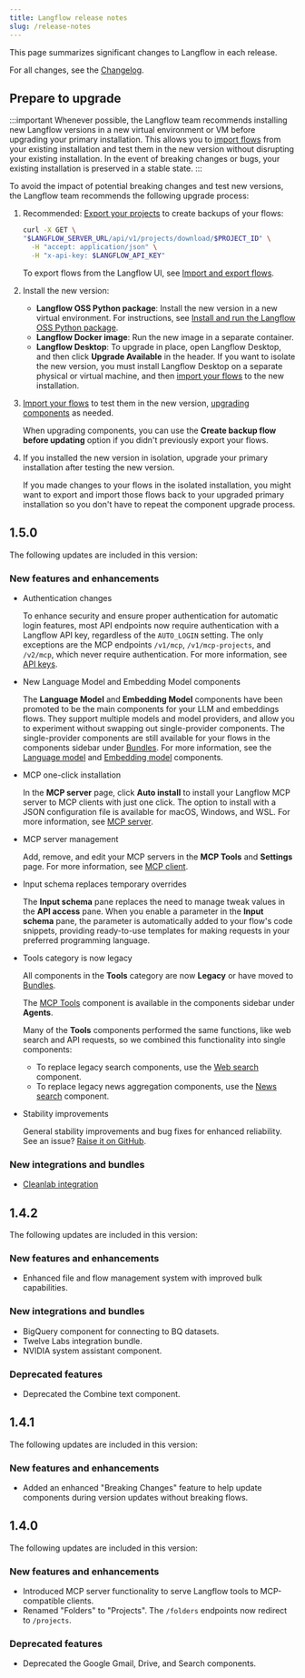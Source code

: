 ```yaml
---
title: Langflow release notes
slug: /release-notes
---
```


This page summarizes significant changes to Langflow in each release.

For all changes, see the [Changelog](https://github.com/langflow-ai/langflow/releases/latest).

## Prepare to upgrade

:::important
Whenever possible, the Langflow team recommends installing new Langflow versions in a new virtual environment or VM before upgrading your primary installation.
This allows you to [import flows](/concepts-flows-import#import-a-flow) from your existing installation and test them in the new version without disrupting your existing installation.
In the event of breaking changes or bugs, your existing installation is preserved in a stable state.
:::

To avoid the impact of potential breaking changes and test new versions, the Langflow team recommends the following upgrade process:

1. Recommended: [Export your projects](/api-projects#export-a-project) to create backups of your flows:

    ```bash
    curl -X GET \
    "$LANGFLOW_SERVER_URL/api/v1/projects/download/$PROJECT_ID" \
      -H "accept: application/json" \
      -H "x-api-key: $LANGFLOW_API_KEY"
    ```

   To export flows from the Langflow UI, see [Import and export flows](/concepts-flows-import).

2. Install the new version:

   * **Langflow OSS Python package**: Install the new version in a new virtual environment. For instructions, see [Install and run the Langflow OSS Python package](/get-started-installation#install-and-run-the-langflow-oss-python-package).
   * **Langflow Docker image**: Run the new image in a separate container.
   * **Langflow Desktop**: To upgrade in place, open Langflow Desktop, and then click **Upgrade Available** in the header. If you want to isolate the new version, you must install Langflow Desktop on a separate physical or virtual machine, and then [import your flows](/concepts-flows-import) to the new installation.

   <!-- :::tip
   If you experience data loss after an in-place upgrade of Langflow Desktop, see [Unexpected data loss after Langflow Desktop upgrade](/troubleshoot#data-loss).
   :::-->

3. [Import your flows](/concepts-flows-import) to test them in the new version, [upgrading components](/concepts-components#component-versions) as needed.

    When upgrading components, you can use the **Create backup flow before updating** option if you didn't previously export your flows.

4. If you installed the new version in isolation, upgrade your primary installation after testing the new version.

    If you made changes to your flows in the isolated installation, you might want to export and import those flows back to your upgraded primary installation so you don't have to repeat the component upgrade process.

## 1.5.0

The following updates are included in this version:

### New features and enhancements

- Authentication changes

    To enhance security and ensure proper authentication for automatic login features, most API endpoints now require authentication with a Langflow API key, regardless of the `AUTO_LOGIN` setting.
    The only exceptions are the MCP endpoints `/v1/mcp`, `/v1/mcp-projects`, and `/v2/mcp`, which never require authentication.
    For more information, see [API keys](/configuration-api-keys).

- New Language Model and Embedding Model components

    The **Language Model** and **Embedding Model** components have been promoted to be the main components for your LLM and embeddings flows. They support multiple models and model providers, and allow you to experiment without swapping out single-provider components.
    The single-provider components are still available for your flows in the components sidebar under [Bundles](/components-bundle-components).
    For more information, see the [Language model](/components-models) and [Embedding model](/components-embedding-models) components.

- MCP one-click installation

    In the **MCP server** page, click **Auto install** to install your Langflow MCP server to MCP clients with just one click.
    The option to install with a JSON configuration file is available for macOS, Windows, and WSL.
    For more information, see [MCP server](/mcp-server).

- MCP server management

    Add, remove, and edit your MCP servers in the **MCP Tools** and **Settings** page.
    For more information, see [MCP client](/mcp-client).

- Input schema replaces temporary overrides

    The **Input schema** pane replaces the need to manage tweak values in the **API access** pane. When you enable a parameter in the **Input schema** pane, the parameter is automatically added to your flow's code snippets, providing ready-to-use templates for making requests in your preferred programming language.

- Tools category is now legacy

    All components in the **Tools** category are now **Legacy** or have moved to [Bundles](/components-bundle-components).

    The [MCP Tools](/mcp-client) component is available in the components sidebar under **Agents**.

    Many of the **Tools** components performed the same functions, like web search and API requests, so we combined this functionality into single components:

    * To replace legacy search components, use the [Web search](/components-data#web-search) component.
    * To replace legacy news aggregation components, use the [News search](/components-data#news-search) component.

- Stability improvements

    General stability improvements and bug fixes for enhanced reliability.
    See an issue? [Raise it on GitHub](https://github.com/langflow-ai/langflow/issues).

### New integrations and bundles

- [Cleanlab integration](/integrations-cleanlab)

## 1.4.2

The following updates are included in this version:

### New features and enhancements
- Enhanced file and flow management system with improved bulk capabilities.

### New integrations and bundles
- BigQuery component for connecting to BQ datasets.
- Twelve Labs integration bundle.
- NVIDIA system assistant component.

### Deprecated features

- Deprecated the Combine text component.

## 1.4.1

The following updates are included in this version:

### New features and enhancements

- Added an enhanced "Breaking Changes" feature to help update components during version updates without breaking flows.

## 1.4.0

The following updates are included in this version:

### New features and enhancements

- Introduced MCP server functionality to serve Langflow tools to MCP-compatible clients.
- Renamed "Folders" to "Projects". The `/folders` endpoints now redirect to `/projects`.

### Deprecated features

- Deprecated the Google Gmail, Drive, and Search components.